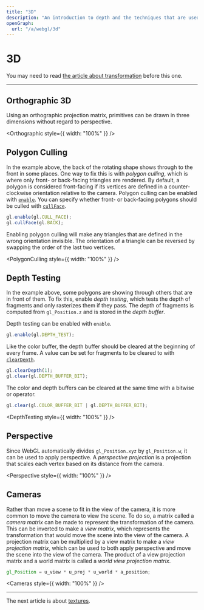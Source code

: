 ```yaml
---
title: "3D"
description: "An introduction to depth and the techniques that are used to render 3D scenes in WebGL."
openGraph:
  url: "/a/webgl/3d"
---
```


# 3D

You may need to read [the article about transformation](/a/webgl/transformation) before this one.

---


## Orthographic 3D

Using an orthographic projection matrix, primitives can be drawn in three dimensions without regard to perspective.

<Orthographic style={{ width: "100%" }} />

## Polygon Culling

In the example above, the back of the rotating shape shows through to the front in some places. One way to fix this is with _polygon culling_, which is where only front- or back-facing triangles are rendered. By default, a polygon is considered front-facing if its vertices are defined in a counter-clockwise orientation relative to the camera. Polygon culling can be enabled with [`enable`](https://developer.mozilla.org/en-US/docs/Web/API/WebGLRenderingContext/enable). You can specify whether front- or back-facing polygons should be culled with [`cullFace`](https://developer.mozilla.org/en-US/docs/Web/API/WebGLRenderingContext/cullFace).

```js
gl.enable(gl.CULL_FACE);
gl.cullFace(gl.BACK);
```

Enabling polygon culling will make any triangles that are defined in the wrong orientation invisible. The orientation of a triangle can be reversed by swapping the order of the last two vertices.

<PolygonCulling style={{ width: "100%" }} />

## Depth Testing

In the example above, some polygons are showing through others that are in front of them. To fix this, enable _depth testing_, which tests the depth of fragments and only rasterizes them if they pass. The depth of fragments is computed from `gl_Position.z` and is stored in the _depth buffer_.

Depth testing can be enabled with `enable`.

```js
gl.enable(gl.DEPTH_TEST);
```

Like the color buffer, the depth buffer should be cleared at the beginning of every frame. A value can be set for fragments to be cleared to with [`clearDepth`](https://developer.mozilla.org/en-US/docs/Web/API/WebGLRenderingContext/clearDepth).

```js
gl.clearDepth(1);
gl.clear(gl.DEPTH_BUFFER_BIT);
```

The color and depth buffers can be cleared at the same time with a bitwise or operator.

```js
gl.clear(gl.COLOR_BUFFER_BIT | gl.DEPTH_BUFFER_BIT);
```

<DepthTesting style={{ width: "100%" }} />

## Perspective

Since WebGL automatically divides `gl_Position.xyz` by `gl_Position.w`, it can be used to apply perspective. A _perspective projection_ is a projection that scales each vertex based on its distance from the camera.

<Perspective style={{ width: "100%" }} />

## Cameras

Rather than move a scene to fit in the view of the camera, it is more common to move the camera to view the scene. To do so, a matrix called a _camera matrix_ can be made to represent the transformation of the camera. This can be inverted to make a _view matrix_, which represents the transformation that would move the scene into the view of the camera. A projection matrix can be multiplied by a view matrix to make a _view projection matrix_, which can be used to both apply perspective and move the scene into the view of the camera. The product of a view projection matrix and a world matrix is called a _world view projection matrix_.

```glsl
gl_Position = u_view * u_proj * u_world * a_position;
```

<Cameras style={{ width: "100%" }} />

---

The next article is about [textures](/a/webgl/textures).
